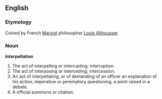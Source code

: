 ==English==
===Etymology===
Coined by French [[Marxist]] philosopher [[w:Louis Althousser|Louis Althousser]]

===Noun===
'''interpellation'''

#The act of interpelling or interrupting; interruption.
#The act of interposing or interceding; intercession.
#An act of interpellating, or of demanding of an officer an explanation of his action; imperative or peremptory questioning; a point raised in a debate.
#A official summons or citation.